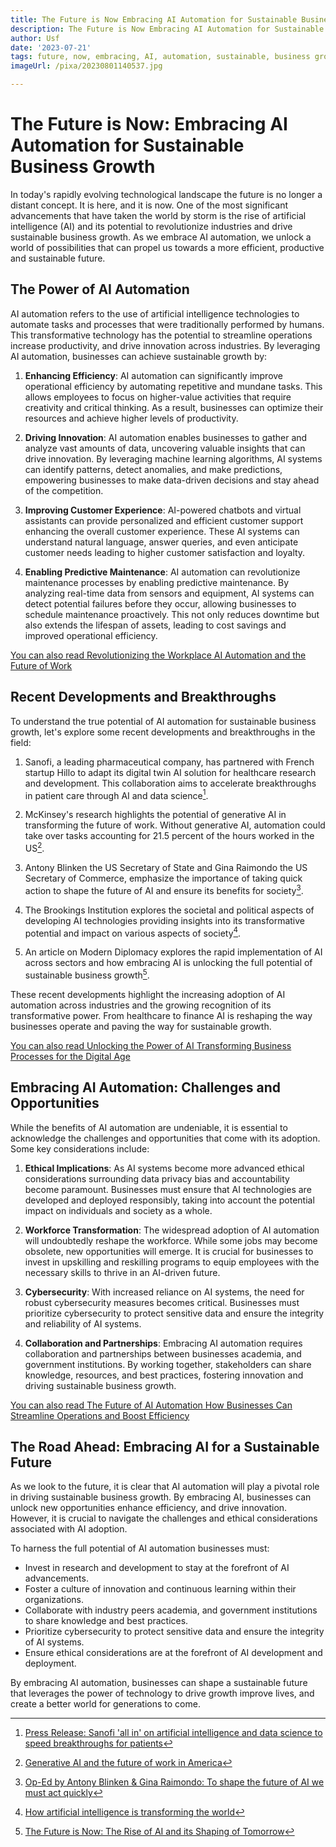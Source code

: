 ```yaml
---
title: The Future is Now Embracing AI Automation for Sustainable Business Growth
description: The Future is Now Embracing AI Automation for Sustainable Business Growth
author: Usf
date: '2023-07-21'
tags: future, now, embracing, AI, automation, sustainable, business growth
imageUrl: /pixa/20230801140537.jpg

---
```

# The Future is Now: Embracing AI Automation for Sustainable  Business  Growth

In today's rapidly evolving technological landscape the future is no  longer a distant concept.  It is here, and it is now. One of the most significant advancements that have taken the world by storm is the rise of artificial intelligence (AI) and its potential  to  revolutionize industries and drive sustainable business growth. As we embrace AI automation, we unlock a  world of possibilities that can propel us  towards a more efficient,  productive and sustainable future.

## The Power of AI Automation

AI  automation refers to  the use of artificial intelligence technologies to automate tasks and processes that were traditionally performed by humans. This transformative technology has the potential to streamline operations increase productivity, and drive innovation across industries. By leveraging AI automation, businesses can achieve sustainable growth by:

1. **Enhancing Efficiency**: AI automation can significantly improve operational efficiency by automating repetitive and  mundane tasks.  This  allows  employees to focus on higher-value activities that require creativity and critical thinking. As  a  result, businesses can optimize their resources and achieve higher levels of productivity.

2. **Driving Innovation**: AI automation enables businesses to gather and analyze vast amounts of data, uncovering valuable insights that can drive innovation. By leveraging machine learning algorithms,  AI systems can identify  patterns, detect anomalies, and make predictions, empowering businesses to make data-driven decisions and stay ahead of the competition.

3. **Improving Customer Experience**: AI-powered chatbots and virtual assistants can provide personalized and efficient customer support enhancing the overall customer experience. These AI systems can understand natural language, answer queries, and even anticipate customer needs leading to higher customer satisfaction and loyalty.

4. **Enabling Predictive Maintenance**:  AI automation can  revolutionize maintenance processes by enabling predictive maintenance. By analyzing real-time data from sensors and equipment, AI  systems can detect potential failures before they occur, allowing businesses  to schedule maintenance proactively. This not only reduces downtime but also extends the lifespan of assets,  leading to cost savings and improved operational  efficiency.

[You can also read Revolutionizing the Workplace AI Automation and the Future of Work](Revolutionizing%20the%20Workplace%20AI%20Automation%20and%20the%20Future%20of%20Work)


## Recent Developments and Breakthroughs

To understand the true potential of AI automation for sustainable business growth, let's explore  some  recent developments and breakthroughs in  the field:

1. Sanofi, a  leading pharmaceutical company, has partnered  with French  startup Hillo to adapt its digital twin AI solution for healthcare research and development. This collaboration aims  to accelerate breakthroughs in patient care through AI and data science[^1^].

2. McKinsey's research highlights the potential of generative AI in transforming the future of work. Without generative  AI, automation could take over tasks  accounting for 21.5 percent of the hours worked in  the  US[^2^].

3. Antony Blinken the US Secretary of State and Gina Raimondo the US Secretary of Commerce, emphasize the importance of taking quick  action to shape the future of AI and ensure its benefits for society[^3^].

4. The Brookings Institution explores the societal and political aspects of developing AI technologies providing  insights into its transformative  potential and impact on various aspects of society[^4^].

5. An  article on Modern Diplomacy explores the rapid implementation of AI across sectors  and how  embracing AI is unlocking the full potential of sustainable  business growth[^5^].

These recent  developments highlight the increasing adoption of AI automation across industries and the growing recognition of its transformative power. From healthcare to finance  AI is  reshaping the way businesses operate  and paving the way  for sustainable growth.

[You can also read Unlocking the  Power of AI Transforming Business  Processes  for  the Digital Age](Unlocking%20the%20Power%20of%20AI%20Transforming%20Business%20Processes%20for%20the%20Digital%20Age)


## Embracing AI Automation:  Challenges and Opportunities

While  the benefits of AI automation are undeniable, it is essential to acknowledge the challenges and opportunities that come with its adoption. Some key considerations include:

1. **Ethical Implications**:  As AI systems become more advanced ethical  considerations surrounding data privacy bias and accountability become paramount. Businesses must  ensure that AI technologies  are developed and deployed responsibly, taking into account the  potential impact on individuals and society as a whole.

2. **Workforce Transformation**:  The widespread adoption  of  AI automation will undoubtedly reshape the workforce. While some jobs may become obsolete,  new opportunities will emerge. It is  crucial  for businesses to invest in upskilling and reskilling programs  to equip employees with the necessary skills to thrive  in  an AI-driven future.

3. **Cybersecurity**: With increased reliance  on AI systems, the need for robust  cybersecurity measures becomes critical.  Businesses  must prioritize cybersecurity  to protect  sensitive data and  ensure the integrity and reliability of AI systems.

4. **Collaboration and  Partnerships**: Embracing AI automation requires collaboration and partnerships  between businesses academia, and  government institutions. By working together, stakeholders can  share knowledge, resources,  and best practices, fostering innovation and driving sustainable business growth.

[You can also read The Future of AI Automation How Businesses Can Streamline Operations and Boost Efficiency](The%20Future%20of%20AI%20Automation%20How%20Businesses%20Can%20Streamline%20Operations%20and%20Boost%20Efficiency)


## The Road Ahead: Embracing AI for a Sustainable Future

As we look to the future, it is clear that AI automation will play a pivotal role in driving sustainable business growth.  By embracing AI, businesses  can  unlock new opportunities enhance efficiency, and drive  innovation. However, it is crucial to navigate the challenges and ethical considerations associated  with AI adoption.

To harness the full potential of  AI automation businesses must:

- Invest in research and development to stay at  the forefront of AI advancements.
- Foster  a culture of  innovation and continuous learning within their organizations.
- Collaborate with industry peers academia, and government institutions to share knowledge and best practices.
- Prioritize cybersecurity to protect sensitive data and ensure the integrity of AI systems.
- Ensure ethical considerations are at  the forefront of AI development and deployment.

By  embracing AI automation, businesses can shape a sustainable future that leverages the power of technology to drive growth improve lives, and  create a better world for generations to come.

[^1^]:  [Press Release:  Sanofi 'all in' on artificial intelligence and data science to speed  breakthroughs for patients](https://www.sanofi.com/en/media-room/press-releases/2023/2023-06-13-12-00-00-2687072)

[^2^]: [Generative AI and the future of work in America](https://www.mckinsey.com/mgi/our-research/generative-ai-and-the-future-of-work-in-america)

[^3^]: [Op-Ed by Antony Blinken &  Gina Raimondo: To shape the future of AI we must act quickly](https://www.commerce.gov/news/op-eds/2023/07/op-ed-antony-blinken-gina-raimondo-shape-future-ai-we-must-act-quickly)

[^4^]: [How  artificial intelligence is transforming the world](https://www.brookings.edu/articles/how-artificial-intelligence-is-transforming-the-world/)

[^5^]: [The Future is Now: The  Rise of  AI and its Shaping of Tomorrow](https://moderndiplomacy.eu/2023/02/05/the-future-is-now-the-rise-of-ai-and-its-shaping-of-tomorrow/)